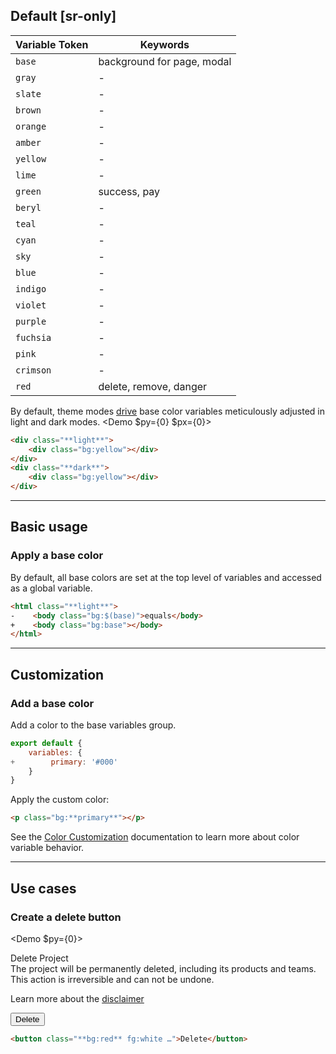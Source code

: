 ## Default [sr-only]
| Variable Token                                    | Keywords                                                                  |
|---------------------------------------------------|---------------------------------------------------------------------------|
| <Bg className="bg:base" />`base`                  | background for page, modal                                                |
| <Bg className="bg:gray" />`gray`                  | -                                                                         |
| <Bg className="bg:slate" />`slate`                | -                                                                         |
| <Bg className="bg:brown" />`brown`                | -                                                                         |
| <Bg className="bg:orange" />`orange`              | -                                                                         |
| <Bg className="bg:amber" />`amber`                | -                                                                         |
| <Bg className="bg:yellow" />`yellow`              | -                                                                         |
| <Bg className="bg:lime" />`lime`                  | -                                                                         |
| <Bg className="bg:green" />`green`                | success, pay                                                              |
| <Bg className="bg:beryl" />`beryl`                | -                                                                         |
| <Bg className="bg:teal" />`teal`                  | -                                                                         |
| <Bg className="bg:cyan" />`cyan`                  | -                                                                         |
| <Bg className="bg:sky" />`sky`                    | -                                                                         |
| <Bg className="bg:blue" />`blue`                  | -                                                                         |
| <Bg className="bg:indigo" />`indigo`              | -                                                                         |
| <Bg className="bg:violet" />`violet`              | -                                                                         |
| <Bg className="bg:purple" />`purple`              | -                                                                         |
| <Bg className="bg:fuchsia" />`fuchsia`            | -                                                                         |
| <Bg className="bg:pink" />`pink`                  | -                                                                         |
| <Bg className="bg:crimson" />`crimson`            | -                                                                         |
| <Bg className="bg:red" />`red`                    | delete, remove, danger                                                    |

By default, theme modes [drive](/docs/configuration#themedriver) base color variables meticulously adjusted in light and dark modes.
<Demo $py={0} $px={0}>
    <DemoLight>
        <div className="bg:yellow aspect:5/1 size:full|48 r:1x"></div>
    </DemoLight>
    <DemoDark>
        <div className="bg:yellow aspect:5/1 size:full|48 r:1x"></div>
    </DemoDark>
</Demo>
```html
<div class="**light**">
    <div class="bg:yellow"></div>
</div>
<div class="**dark**">
    <div class="bg:yellow"></div>
</div>
```

---

## Basic usage
### Apply a base color
By default, all base colors are set at the top level of variables and accessed as a global variable.
```html
<html class="**light**">
-    <body class="bg:$(base)">equals</body>
+    <body class="bg:base"></body>
</html>
```

---

## Customization
### Add a base color
Add a color to the base variables group.
```js name=master.css.js
export default {
    variables: {
+        primary: '#000'
    }
}
```
Apply the custom color:
```html
<p class="bg:**primary**"></p>
```
See the [Color Customization](/docs/colors#customization) documentation to learn more about color variable behavior.

---

## Use cases
### Create a delete button
<Demo $py={0}>
    <DemoPanel>
        <div className='text:20 font:semibold fg:strong'>Delete Project</div>
        <div className='text:14 mt:1x'>The project will be permanently deleted, including its products and teams. <span className="fg:red font:medium">This action is irreversible and can not be undone.</span></div>
        <div className="flex justify-content:space-between mt:5x pt:5x bt:1|dashed|frame">
            <p className="text:12 m:0">Learn more about the [disclaimer](#)</p>
            <button className='bg:red font:14 font:semibold fg:white h:32 r:1x px:3x float:right'>Delete</button>
        </div>
    </DemoPanel>
</Demo>
```html
<button class="**bg:red** fg:white …">Delete</button>
```